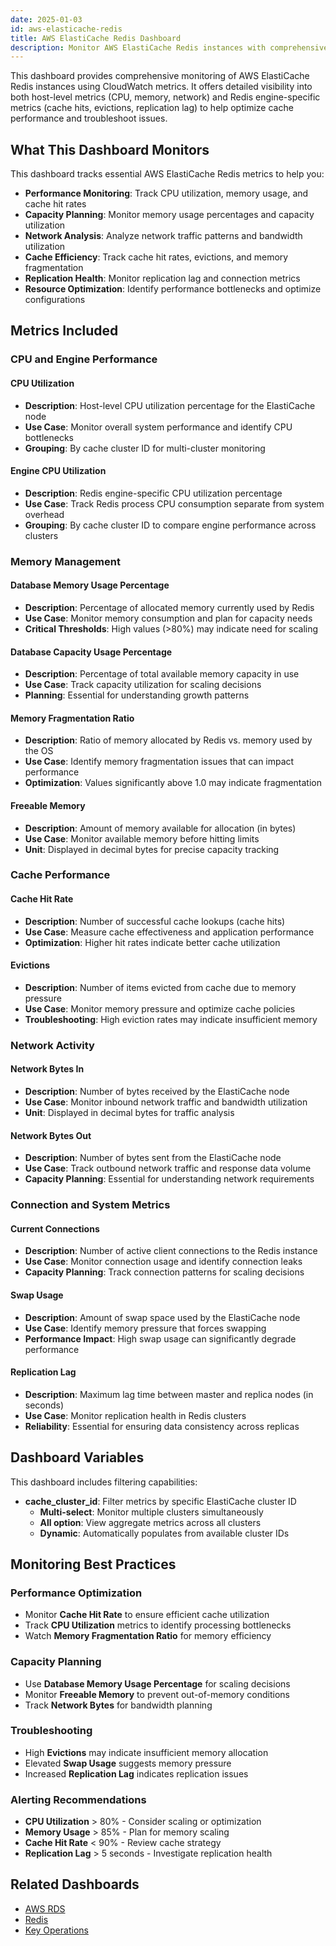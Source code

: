 ```yaml
---
date: 2025-01-03
id: aws-elasticache-redis
title: AWS ElastiCache Redis Dashboard
description: Monitor AWS ElastiCache Redis instances with comprehensive CloudWatch metrics including CPU utilization, memory usage, network traffic, cache performance, and replication metrics.
---
```


This dashboard provides comprehensive monitoring of AWS ElastiCache Redis instances using CloudWatch metrics. It offers detailed visibility into both host-level metrics (CPU, memory, network) and Redis engine-specific metrics (cache hits, evictions, replication lag) to help optimize cache performance and troubleshoot issues.

<div className="flex justify-center">
  <DashboardActions 
    dashboardJsonUrl="https://raw.githubusercontent.com/SigNoz/dashboards/refs/heads/main/aws-elasticache/redis/overview.json"
    dashboardName="AWS ElastiCache Redis Dashboard"
  />
</div>

## What This Dashboard Monitors

This dashboard tracks essential AWS ElastiCache Redis metrics to help you:

- **Performance Monitoring**: Track CPU utilization, memory usage, and cache hit rates
- **Capacity Planning**: Monitor memory usage percentages and capacity utilization
- **Network Analysis**: Analyze network traffic patterns and bandwidth utilization
- **Cache Efficiency**: Track cache hit rates, evictions, and memory fragmentation
- **Replication Health**: Monitor replication lag and connection metrics
- **Resource Optimization**: Identify performance bottlenecks and optimize configurations

## Metrics Included

### CPU and Engine Performance

#### CPU Utilization
- **Description**: Host-level CPU utilization percentage for the ElastiCache node
- **Use Case**: Monitor overall system performance and identify CPU bottlenecks
- **Grouping**: By cache cluster ID for multi-cluster monitoring

#### Engine CPU Utilization
- **Description**: Redis engine-specific CPU utilization percentage
- **Use Case**: Track Redis process CPU consumption separate from system overhead
- **Grouping**: By cache cluster ID to compare engine performance across clusters

### Memory Management

#### Database Memory Usage Percentage
- **Description**: Percentage of allocated memory currently used by Redis
- **Use Case**: Monitor memory consumption and plan for capacity needs
- **Critical Thresholds**: High values (>80%) may indicate need for scaling

#### Database Capacity Usage Percentage
- **Description**: Percentage of total available memory capacity in use
- **Use Case**: Track capacity utilization for scaling decisions
- **Planning**: Essential for understanding growth patterns

#### Memory Fragmentation Ratio
- **Description**: Ratio of memory allocated by Redis vs. memory used by the OS
- **Use Case**: Identify memory fragmentation issues that can impact performance
- **Optimization**: Values significantly above 1.0 may indicate fragmentation

#### Freeable Memory
- **Description**: Amount of memory available for allocation (in bytes)
- **Use Case**: Monitor available memory before hitting limits
- **Unit**: Displayed in decimal bytes for precise capacity tracking

### Cache Performance

#### Cache Hit Rate
- **Description**: Number of successful cache lookups (cache hits)
- **Use Case**: Measure cache effectiveness and application performance
- **Optimization**: Higher hit rates indicate better cache utilization

#### Evictions
- **Description**: Number of items evicted from cache due to memory pressure
- **Use Case**: Monitor memory pressure and optimize cache policies
- **Troubleshooting**: High eviction rates may indicate insufficient memory

### Network Activity

#### Network Bytes In
- **Description**: Number of bytes received by the ElastiCache node
- **Use Case**: Monitor inbound network traffic and bandwidth utilization
- **Unit**: Displayed in decimal bytes for traffic analysis

#### Network Bytes Out
- **Description**: Number of bytes sent from the ElastiCache node
- **Use Case**: Track outbound network traffic and response data volume
- **Capacity Planning**: Essential for understanding network requirements

### Connection and System Metrics

#### Current Connections
- **Description**: Number of active client connections to the Redis instance
- **Use Case**: Monitor connection usage and identify connection leaks
- **Capacity Planning**: Track connection patterns for scaling decisions

#### Swap Usage
- **Description**: Amount of swap space used by the ElastiCache node
- **Use Case**: Identify memory pressure that forces swapping
- **Performance Impact**: High swap usage can significantly degrade performance

#### Replication Lag
- **Description**: Maximum lag time between master and replica nodes (in seconds)
- **Use Case**: Monitor replication health in Redis clusters
- **Reliability**: Essential for ensuring data consistency across replicas

## Dashboard Variables

This dashboard includes filtering capabilities:

- **cache_cluster_id**: Filter metrics by specific ElastiCache cluster ID
  - **Multi-select**: Monitor multiple clusters simultaneously
  - **All option**: View aggregate metrics across all clusters
  - **Dynamic**: Automatically populates from available cluster IDs

## Monitoring Best Practices

### Performance Optimization
- Monitor **Cache Hit Rate** to ensure efficient cache utilization
- Track **CPU Utilization** metrics to identify processing bottlenecks
- Watch **Memory Fragmentation Ratio** for memory efficiency

### Capacity Planning
- Use **Database Memory Usage Percentage** for scaling decisions
- Monitor **Freeable Memory** to prevent out-of-memory conditions
- Track **Network Bytes** for bandwidth planning

### Troubleshooting
- High **Evictions** may indicate insufficient memory allocation
- Elevated **Swap Usage** suggests memory pressure
- Increased **Replication Lag** indicates replication issues

### Alerting Recommendations
- **CPU Utilization** > 80% - Consider scaling or optimization
- **Memory Usage** > 85% - Plan for memory scaling
- **Cache Hit Rate** < 90% - Review cache strategy
- **Replication Lag** > 5 seconds - Investigate replication health

## Related Dashboards

- [AWS RDS](/docs/dashboards/dashboard-templates/aws-rds)
- [Redis](/docs/dashboards/dashboard-templates/redis)
- [Key Operations](/docs/dashboards/dashboard-templates/key-operations)